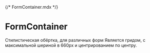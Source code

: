 {/* FormContainer.mdx */}



<Meta of={FormContainerStories} />

# FormContainer

Стилистическая обёртка, для различных форм
Является гридом, с максимальной шериной в 660px и центрированием по центру.

<Canvas of={FormContainerStories.Primary} />
